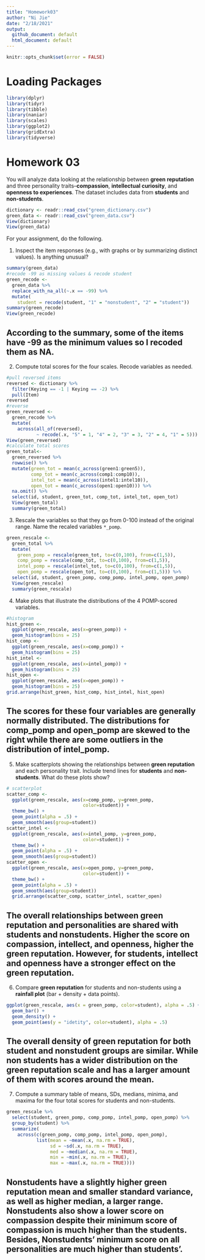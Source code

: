 ```yaml
---
title: "Homework03"
author: "Ni Jie"
date: "2/18/2021"
output: 
  github_document: default
  html_document: default
---
```

```r
knitr::opts_chunk$set(error = FALSE)
```

# Loading Packages

```r
library(dplyr)
library(tidyr)
library(tibble)
library(naniar)
library(scales)
library(ggplot2)
library(gridExtra)
library(tidyverse)
```

# Homework 03

You will analyze data looking at the relationship between **green reputation** and three personality traits--**compassion**, **intellectual curiosity**, and **openness to experiences**.
The dataset includes data from **students** and **non-students**.

```r
dictionary <- readr::read_csv("green_dictionary.csv")
green_data <- readr::read_csv("green_data.csv")
View(dictionary)
View(green_data)
```

For your assignment, do the following.

  1. Inspect the item responses (e.g., with graphs or by summarizing distinct values). 
     Is anything unusual?
  
```r
summary(green_data)
#recode -99 as missing values & recode student
green_recode <-
  green_data %>%
  replace_with_na_all(~.x == -99) %>%
  mutate(
    student = recode(student, "1" = "nonstudent", "2" = "student"))
summary(green_recode)
View(green_recode)
```   
## According to the summary, some of the items have -99 as the minimum values so I recoded them as NA.

  2. Compute total scores for the four scales.
     Recode variables as needed.
  
```r
#pull reversed items
reversed <- dictionary %>%
  filter(Keying == -1 | Keying == -2) %>%
  pull(Item)
reversed
#reverse
green_reversed <-
  green_recode %>%
  mutate(
    across(all_of(reversed),
           ~ recode(.x, "5" = 1, "4" = 2, "3" = 3, "2" = 4, "1" = 5)))
View(green_reversed)
#calculate total scores
green_total<-
  green_reversed %>% 
  rowwise() %>% 
  mutate(green_tot = mean(c_across(green1:green5)),
         comp_tot = mean(c_across(comp1:comp10)),
         intel_tot = mean(c_across(intel1:intel10)),
         open_tot = mean(c_across(open1:open10))) %>% 
  na.omit() %>%
  select(id, student, green_tot, comp_tot, intel_tot, open_tot) 
  View(green_total)
  summary(green_total)
```   
  
  3. Rescale the variables so that they go from 0-100 instead of the original range.
     Name the recaled variables `*_pomp`.
     
```r
green_rescale <-
  green_total %>%
  mutate(
    green_pomp = rescale(green_tot, to=c(0,100), from=c(1,5)),
    comp_pomp = rescale(comp_tot, to=c(0,100), from=c(1,5)),
    intel_pomp = rescale(intel_tot, to=c(0,100), from=c(1,5)),
    open_pomp = rescale(open_tot, to=c(0,100), from=c(1,5))) %>%
  select(id, student, green_pomp, comp_pomp, intel_pomp, open_pomp)
  View(green_rescale)
  summary(green_rescale)
```  
  4. Make plots that illustrate the distributions of the 4 POMP-scored variables.
  
```r
#histogram
hist_green <-
  ggplot(green_rescale, aes(x=green_pomp)) + 
  geom_histogram(bins = 25)
hist_comp <-
  ggplot(green_rescale, aes(x=comp_pomp)) + 
  geom_histogram(bins = 25)
hist_intel <-
  ggplot(green_rescale, aes(x=intel_pomp)) + 
  geom_histogram(bins = 25)
hist_open <-
  ggplot(green_rescale, aes(x=open_pomp)) + 
  geom_histogram(bins = 25)
grid.arrange(hist_green, hist_comp, hist_intel, hist_open)
```  
## The scores for these four variables are generally normally distributed. The distributions for comp_pomp and open_pomp are skewed to the right while there are some outliers in the distribution of intel_pomp.
  
  5. Make scatterplots showing the relationships between **green reputation** and each personality trait.
     Include trend lines for **students** and **non-students**.
     What do these plots show?
     
```r
# scatterplot
scatter_comp <-
  ggplot(green_rescale, aes(x=comp_pomp, y=green_pomp, 
                            color=student)) + 
  theme_bw() +
  geom_point(alpha = .5) +
  geom_smooth(aes(group=student))
scatter_intel <-
  ggplot(green_rescale, aes(x=intel_pomp, y=green_pomp, 
                            color=student)) + 
  theme_bw() +
  geom_point(alpha = .5) +
  geom_smooth(aes(group=student))
scatter_open <-
  ggplot(green_rescale, aes(x=open_pomp, y=green_pomp, 
                            color=student)) + 
  theme_bw() +
  geom_point(alpha = .5) +
  geom_smooth(aes(group=student))
  grid.arrange(scatter_comp, scatter_intel, scatter_open)
```     
## The overall relationships between green reputation and personalities are shared with students and nonstudents. Higher the score on compassion, intellect, and openness, higher the green reputation. However, for students, intellect and openness have a stronger effect on the green reputation.

  6. Compare **green reputation** for students and non-students using a **rainfall plot** (bar + density + data points).
  
```r
ggplot(green_rescale, aes(x = green_pomp, color=student), alpha = .5) +
  geom_bar() +
  geom_density() +
  geom_point(aes(y = "idetity", color=student), alpha = .5)
```     

## The overall density of green reputation for both student and nonstudent groups are similar. While non students has a wider distribution on the green reputation scale and has a larger amount of them with scores around the mean.

  7. Compute a summary table of means, SDs, medians, minima, and maxima for the four total scores for students and non-students.
  
```r
green_rescale %>%
  select(student, green_pomp, comp_pomp, intel_pomp, open_pomp) %>%
  group_by(student) %>%
  summarize(
    across(c(green_pomp, comp_pomp, intel_pomp, open_pomp),
           list(mean = ~mean(.x, na.rm = TRUE),
                sd = ~sd(.x, na.rm = TRUE),
                med = ~median(.x, na.rm = TRUE),
                min = ~min(.x, na.rm = TRUE),
                max = ~max(.x, na.rm = TRUE))))
```     

## Nonstudents have a slightly higher green reputation mean and smaller standard variance, as well as higher median, a larger range. Nonstudents also show a lower score on compassion despite their minimum score of compassion is much higher than the students. Besides, Nonstudents' minimum score on all personalities are much higher than students'.
